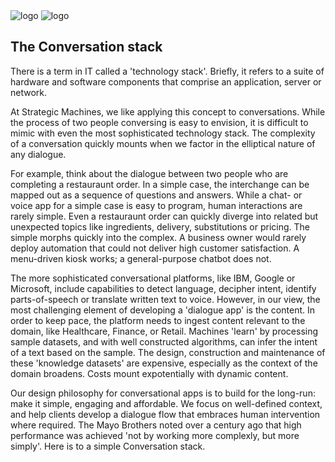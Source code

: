 
<div className={styles["Welcome"]}>

<div className={styles["logo"]}>
  <img src={naviLogo} className={styles["logo-navi"]} alt="logo" />
  <img src={reactLogo} className={styles["logo-react"]} alt="logo" />
</div>

## The Conversation stack
There is a term in IT called a 'technology stack'. Briefly, it refers to a suite of hardware and software components that comprise an application, server or network.

At Strategic Machines, we like applying this concept to conversations. While the process of two people conversing is easy to envision, it is difficult to mimic with even the most sophisticated technology stack. The complexity of a conversation quickly mounts when we factor in the elliptical nature of any dialogue. 

For example, think about the dialogue between two people who are completing a restauraunt order. In a simple case, the interchange can be mapped out as a sequence of questions and answers. While a chat- or voice app for a simple case is easy to program, human interactions are rarely simple. Even a restauraunt order can quickly diverge into related but unexpected topics like ingredients, delivery, substitutions or pricing. The simple morphs quickly into the complex.  A business owner would rarely deploy automation that could not deliver high customer satisfaction. A menu-driven kiosk works; a general-purpose chatbot does not.

The more sophisticated conversational platforms, like IBM, Google or Microsoft, include capabilities to detect language, decipher intent, identify parts-of-speech or translate written text to voice. However, in our view, the most challenging element of developing a 'dialogue app' is the content. In order to keep pace, the platform needs to ingest content relevant to the domain, like Healthcare, Finance, or Retail. Machines 'learn' by processing sample datasets, and with well constructed algorithms, can infer the intent of a text based on the sample. The design, construction and maintenance of these 'knowledge datasets' are expensive, especially as the context of the domain broadens. Costs mount expotentially with dynamic content.

Our design philosophy for conversational apps is to build for the long-run:  make it simple, engaging and affordable. We focus on well-defined context, and help clients develop a dialogue flow that embraces human intervention where required. The Mayo Brothers noted over a century ago that high performance was achieved 'not by working more complexly, but more simply'. Here is to a simple Conversation stack.
</div>